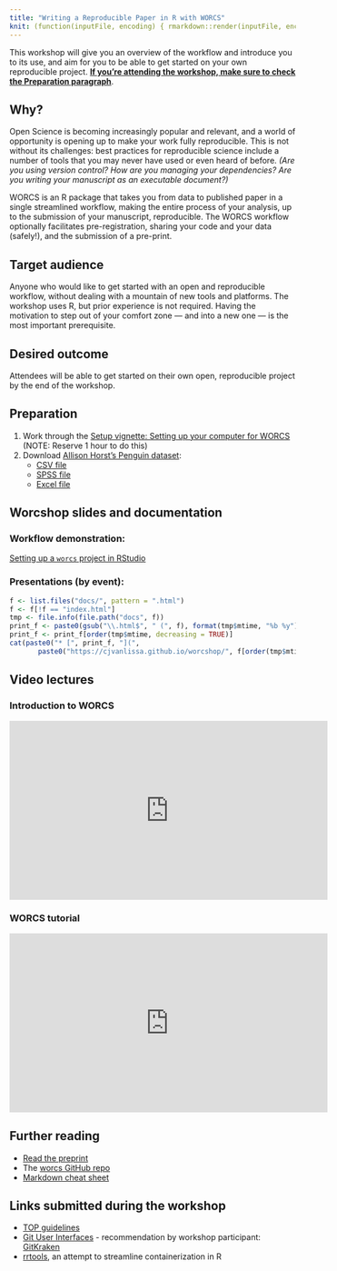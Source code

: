 ```yaml
---
title: "Writing a Reproducible Paper in R with WORCS"
knit: (function(inputFile, encoding) { rmarkdown::render(inputFile, encoding = encoding, output_file = file.path(dirname(inputFile), 'docs/index.html'), output_format = 'html_document'); rmarkdown::render(inputFile, encoding = encoding, output_file = file.path(dirname(inputFile), 'README.md'), output_format = 'github_document') })
---
```


This workshop <!--will be taught by [Caspar van Lissa](https://github.com/cjvanlissa), the author of the WORCS package, in collaboration with [RDM Support](https://www.uu.nl/en/research/research-data-management). We--> will give you an overview of the workflow and introduce you to its use, and aim for you to be able to get started on your own reproducible project. [**If you're attending the workshop, make sure to check the Preparation paragraph**](#preparation).

## Why?

Open Science is becoming increasingly popular and relevant, and a world of opportunity is opening up to make your work fully reproducible. This is not without its challenges: best practices for reproducible science include a number of tools that you may never have used or even heard of before. *(Are you using version control? How are you managing your dependencies? Are you writing your manuscript as an executable document?)*


WORCS is an R package that takes you from data to published paper in a single streamlined workflow, making the entire process of your analysis, up to the submission of your manuscript, reproducible. The WORCS workflow optionally facilitates pre-registration, sharing your code and your data (safely!), and the submission of a pre-print.

## Target audience

Anyone who would like to get started with an open and reproducible workflow, without dealing with a mountain of new tools and platforms. The workshop uses R, but prior experience is not required. Having the motivation to step out of your comfort zone — and into a new one — is the most important prerequisite.

## Desired outcome

Attendees will be able to get started on their own open, reproducible project by the end of the workshop.

## Preparation {#preparation}

1. Work through the [Setup vignette: Setting up your computer for WORCS](https://cjvanlissa.github.io/worcs/articles/setup.html) (NOTE: Reserve 1 hour to do this)
1. Download [Allison Horst's Penguin dataset](https://github.com/allisonhorst/palmerpenguins):
    * [CSV file](https://raw.githubusercontent.com/bvreede/worcshop/master/data/penguins.csv)
    * [SPSS file](https://raw.githubusercontent.com/bvreede/worcshop/master/data/penguins.sav)
    * [Excel file](https://raw.githubusercontent.com/bvreede/worcshop/master/data/penguins.xlsx)

## Worcshop slides and documentation

### Workflow demonstration:

[Setting up a `worcs` project in RStudio](https://cjvanlissa.github.io/worcs/articles/workflow.html)

### Presentations (by event):

```r
f <- list.files("docs/", pattern = ".html")
f <- f[!f == "index.html"]
tmp <- file.info(file.path("docs", f))
print_f <- paste0(gsub("\\.html$", " (", f), format(tmp$mtime, "%b %y"), ")")
print_f <- print_f[order(tmp$mtime, decreasing = TRUE)]
cat(paste0("* [", print_f, "](",
       paste0("https://cjvanlissa.github.io/worcshop/", f[order(tmp$mtime, decreasing = TRUE)]), ")", collapse = "\n"))
```

<!--[Introducing worcs](https://bvreede.github.io/worcshop/slides/overview_lecture.html)-->

## Video lectures

### Introduction to WORCS

<iframe width="560" height="315" src="https://www.youtube.com/embed/ysOxHYUWdFY" title="YouTube video player" frameborder="0" allow="accelerometer; autoplay; clipboard-write; encrypted-media; gyroscope; picture-in-picture" allowfullscreen></iframe>

### WORCS tutorial

<iframe width="560" height="315" src="https://www.youtube.com/embed/uzjpN_yFeUU" title="YouTube video player" frameborder="0" allow="accelerometer; autoplay; clipboard-write; encrypted-media; gyroscope; picture-in-picture" allowfullscreen></iframe>


## Further reading
- [Read the preprint](https://psyarxiv.com/k4wde/)
- The [worcs GitHub repo](https://github.com/cjvanlissa/worcs)
- [Markdown cheat sheet](https://www.markdownguide.org/cheat-sheet)

## Links submitted during the workshop
- [TOP guidelines](https://www.cos.io/our-services/top-guidelines)
- [Git User Interfaces](https://git-scm.com/downloads/guis) - recommendation by workshop participant: [GitKraken](https://www.gitkraken.com/)
- [rrtools](https://github.com/benmarwick/rrtools), an attempt to streamline containerization in R
